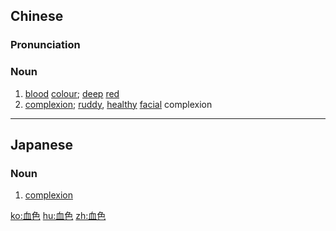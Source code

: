 ==Chinese==
{{zh-forms}}

===Pronunciation===
{{zh-pron
|m=血sè
|c=hyut3 sik1
|h=pfs=hiet-set
|mn=hoeh-sek/huih-sek
|cat=n
}}

===Noun===
{{zh-noun}}

# [[blood]] [[colour]]; [[deep]] [[red]]
# [[complexion]]; [[ruddy]], [[healthy]] [[facial]] complexion

----

==Japanese==
{{ja-kanjitab|けつ|k1=けっ|しょく|yomi=o}}

===Noun===
{{ja-noun|けっしょく}}

# [[complexion]]

[[ko:血色]]
[[hu:血色]]
[[zh:血色]]